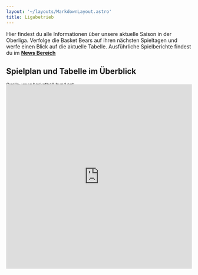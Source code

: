 ```yaml
---
layout: '~/layouts/MarkdownLayout.astro'
title: Ligabetrieb
---
```


Hier findest du alle Informationen über unsere aktuelle Saison in der Oberliga. Verfolge die Basket Bears auf ihren nächsten Spieltagen und werfe einen Blick auf die aktuelle Tabelle. Ausführliche Spielberichte findest du im [**News Bereich**](/news)

## Spielplan und Tabelle im Überblick
<div class="grid grid-cols-1 md:grid-cols-2 lg:grid-cols-12 mx-auto max-w-7xl gap-6">
  <div class="md:col-span-1 lg:col-span-5">
    <sup>Quelle: <a href="http://www.basketball-bund.net" target="_blank">www.basketball-bund.net</a></sup>
    <div class="card" style="margin-top: -0.5rem">
      <iframe
        src="https://www.basketball-bund.net/widget/widgets/index2.html#!/mannschaftswidget/mannschaft/311777/params/%7B%22iframeHeight%22:500,%22showRefreshButton%22:true,%22titleColor%22:%22FFFFFF%22,%22titleBgColor%22:%221F2383%22,%22tapColor%22:%22000000%22,%22tapBgColor%22:%22EDAD19%22,%22colorMatchGroup%22:%22666666%22,%22bgColorMatchGroup%22:%22F0F0F0%22,%22colorMatchListItem%22:%22000000%22,%22bgColorMatchListItem%22:%22FFFFFF%22,%22showKuerzelInSpiele%22:false,%22mannschaftsId%22:%22311777%22%7D"
        style="border-width: 0"
        width="100%"
        height="500"
        loading="lazy"
        allowfullscreen=""
      />
    </div>
  </div>
  <div class="md:col-span-1 lg:col-span-7">
    <sup>Quelle: <a href="http://www.basketball-bund.net" target="_blank">www.basketball-bund.net</a></sup>
    <div class="card" style="margin-top: -0.5rem">
      <iframe
        src="https://www.basketball-bund.net/widget/widgets/index2.html#!/ligawidget/liga/40230/params/%7B%22iframeHeight%22:700,%22showRefreshButton%22:true,%22titleColor%22:%22FFFFFF%22,%22titleBgColor%22:%221F2383%22,%22tapColor%22:%22000000%22,%22tapBgColor%22:%22EDAD19%22,%22colorMatchGroup%22:%22666666%22,%22bgColorMatchGroup%22:%22F0F0F0%22,%22colorMatchListItem%22:%22000000%22,%22bgColorMatchListItem%22:%22FFFFFF%22,%22showKuerzelInSpiele%22:false,%22ligaNr%22:%2240230%22,%22vereinsId%22:%224686%22,%22rangeDays%22:120,%22activeTap%22:%22aktuell%22,%22tapColorActive%22:%22FFFFFF%22,%22tapBgColorActive%22:%221F2383%22,%22tapBorderColorActive%22:%22EDAD19%22,%22colorTableHeader%22:%22666666%22,%22bgColorTableHeader%22:%22F0F0F0%22,%22colorTableListItem%22:%22000000%22,%22bgColorTableListItem%22:%22FFFFFF%22,%22colorTableListItem2%22:%22000000%22,%22bgColorTableListItem2%22:%22FFFFFF%22,%22showKuerzelInTabelle%22:false%7D"
        style="border-width: 0"
        width="100%"
        height="500"
        loading="lazy"
        allowfullscreen=""
      />
    </div>
  </div>
</div>
